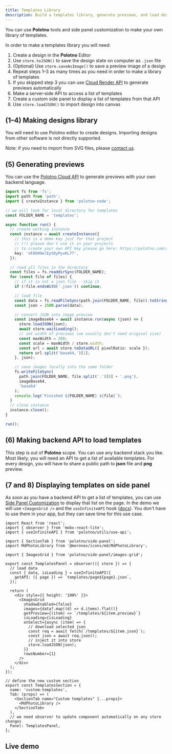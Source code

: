 ```yaml
---
title: Templates Library
description: Build a templates library, generate previews, and load designs via a custom side panel
---
```


You can use **Polotno** tools and side panel customization to make your own library of templates.

In order to make a templates library you will need:

1. Create a design in the **Polotno** Editor
2. Use `store.toJSON()` to save the design state on computer as `.json` file
3. (Optional) Use `store.saveAsImage()` to save a preview image of a design
4. Repeat steps 1–3 as many times as you need in order to make a library of templates
5. If you skipped step 3 you can use [Cloud Render API](/docs/cloud-render-api) to generate previews automatically
6. Make a server‑side API to access a list of templates
7. Create a custom side panel to display a list of templates from that API
8. Use `store.loadJSON()` to import design into canvas

## (1–4) Making designs library

You will need to use Polotno editor to create designs. Importing designs from other software is not directly supported.

Note: if you need to import from SVG files, please [contact us](https://polotno.com/contact).

## (5) Generating previews

You can use the [Polotno Cloud API](/docs/cloud-render-api) to generate previews with your own backend language.

```ts
import fs from 'fs';
import path from 'path';
import { createInstance } from 'polotno-node';

// we will look for local directory for templates
const FOLDER_NAME = 'templates';

async function run() {
  // create working instance
  const instance = await createInstance({
    // this is a demo key just for that project
    // (!) please don't use it in your projects
    // to create your own API key please go here: https://polotno.com/cabinet
    key: 'nFA5H9elEytDyPyvKL7T',
  });

  // read all files in the directory
  const files = fs.readdirSync(FOLDER_NAME);
  for (const file of files) {
    // if it is not a json file - skip it
    if (!file.endsWith('.json')) continue;

    // load file
    const data = fs.readFileSync(path.join(FOLDER_NAME, file)).toString();
    const json = JSON.parse(data);

    // convert JSON into image preview
    const imageBase64 = await instance.run(async (json) => {
      store.loadJSON(json);
      await store.waitLoading();
      // set width of previews (we usually don't need original size)
      const maxWidth = 200;
      const scale = maxWidth / store.width;
      const url = await store.toDataURL({ pixelRatio: scale });
      return url.split('base64,')[1];
    }, json);

    // save images locally into the same folder
    fs.writeFileSync(
      path.join(FOLDER_NAME, file.split('.')[0] + '.png'),
      imageBase64,
      'base64'
    );
    console.log(`Finished ${FOLDER_NAME} ${file}`);
  }
  // close instance
  instance.close();
}

run();
```

## (6) Making backend API to load templates

This step is out of **Polotno** scope. You can use any backend stack you like. Most likely, you will need an API to get a list of available templates. For every design, you will have to share a public path to **json** file and **png** preview.

## (7 and 8) Displaying templates on side panel

As soon as you have a backend API to get a list of templates, you can use [Side Panel Customization](/docs/side-panel-overview) to display that list on the page. In the demo we will use `<ImagesGrid />` and the `useInfiniteAPI` hook ([docs](/docs/utils-api)). You don't have to use them in your app, but they can save time for this use case.

```tsx
import React from 'react';
import { observer } from 'mobx-react-lite';
import { useInfiniteAPI } from 'polotno/utils/use-api';

import { SectionTab } from 'polotno/side-panel';
import MdPhotoLibrary from '@meronex/icons/md/MdPhotoLibrary';

import { ImagesGrid } from 'polotno/side-panel/images-grid';

export const TemplatesPanel = observer(({ store }) => {
  // load data
  const { data, isLoading } = useInfiniteAPI({
    getAPI: ({ page }) => `templates/page${page}.json`,
  });

  return (
    <div style={{ height: '100%' }}>
      <ImagesGrid
        shadowEnabled={false}
        images={data?.map((d) => d.items).flat()}
        getPreview={(item) => `/templates/${item.preview}`}
        isLoading={isLoading}
        onSelect={async (item) => {
          // download selected json
          const req = await fetch(`/templates/${item.json}`);
          const json = await req.json();
          // inject it into store
          store.loadJSON(json);
        }}
        rowsNumber={1}
      />
    </div>
  );
});

// define the new custom section
export const TemplatesSection = {
  name: 'custom-templates',
  Tab: (props) => (
    <SectionTab name="Custom templates" {...props}>
      <MdPhotoLibrary />
    </SectionTab>
  ),
  // we need observer to update component automatically on any store changes
  Panel: TemplatesPanel,
};
```

## Live demo

<Sandbox github="polotno-project/polotno-site/tree/source/examples/polotno-templates-library" />


